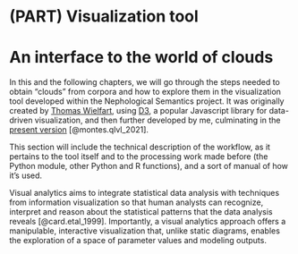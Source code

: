 # (PART) Visualization tool {-}

# An interface to the world of clouds

In this and the following chapters, we will go through the steps needed to obtain "clouds" from corpora and how to explore them in the visualization tool developed within the Nephological Semantics project. It was originally created by [Thomas Wielfart](https://github.com/tokenclouds/tokenclouds.github.io),
using [D3](https://d3js.org), a popular Javascript library for data-driven visualization, and then further developed by me, culminating in the [present version](https://github.com/qlvl/NephoVis) [@montes.qlvl_2021].

This section will include the technical description of the workflow, as it pertains
to the tool itself and to the processing work made before (the Python module, other
Python and R functions), and a sort of manual of how it's used.

<!-- TODO short introduction of the outline of this PART -->

Visual analytics aims to integrate statistical data analysis with techniques from information visualization so that human analysts can recognize, interpret and reason about the statistical patterns that the data analysis reveals [@card.etal_1999]. Importantly, a visual analytics approach offers a manipulable, interactive visualization that, unlike static diagrams, enables the exploration of a space of parameter values and modeling outputs.

